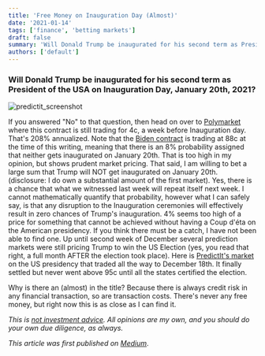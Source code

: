 ```yaml
---
title: 'Free Money on Inauguration Day (Almost)'
date: '2021-01-14'
tags: ['finance', 'betting markets']
draft: false
summary: 'Will Donald Trump be inaugurated for his second term as President of the USA on Inauguration Day?'
authors: ['default']
---
```


### Will Donald Trump be inaugurated for his second term as President of the USA on Inauguration Day, January 20th, 2021?

![predictit_screenshot](/static/images/2021_01_polymarket.jpg)

If you answered "No" to that question, then head on over to [Polymarket](https://polymarket.com/event/will-donald-trump-be-inaugurated-for-his-second-term-as-president-of-the-usa-on-inauguration-day-january-20th-2021) where this contract is still trading for 
4c, a week before Inauguration day. That's 208% annualized.
Note that the [Biden contract](https://polymarket.com/event/will-joe-biden-be-officially-inaugurated-as-president-in-person-outside-the-us-capitol-on-january-20th-2021) is trading at 88c at the time of this writing, meaning that there is an 8% 
probability assigned that neither gets inaugurated on January 20th. That is too high in my opinion, but shows prudent market pricing.
That said, I am willing to bet a large sum that Trump will NOT get inaugurated on January 20th. (disclosure: I do own a substantial amount of the first market).
Yes, there is a chance that what we witnessed last week will repeat itself next week. I cannot mathematically quantify that probability, however what I can safely say, is that any disruption to the Inauguration ceremonies will effectively result in zero chances of Trump's inauguration. 4% seems too high of a price for something that cannot be achieved without having a Coup d'éta on the American presidency.
If you think there must be a catch, I have not been able to find one. Up until second week of December several 
prediction markets were still pricing Trump to win the US Election (yes, you read that right, a full month AFTER the election took place). Here is [PredictIt's market](https://www.predictit.org/markets/detail/3698/Who-will-win-the-2020-US-presidential-election) on the US presidency that traded all the way to December 18th. It finally settled but never went above 95c until all the states certified the election.

Why is there an (almost) in the title? Because there is always credit risk in any financial transaction, so are transaction costs. There's never any free money, but right now this is as close as I can find it.

_This is [not investment advice](/blog/not-investment-advice). All opinions are my own, and you should do your own 
due diligence, as 
always._

_This article was first published on [Medium](https://kavehtehrani.medium.com/free-money-on-inauguration-day-almost-671cac8f1dbd)_.